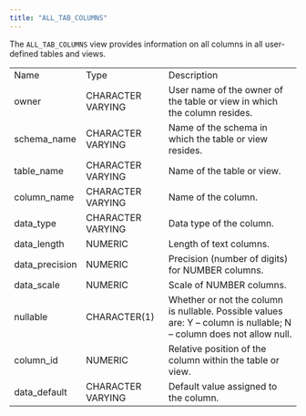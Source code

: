 ```yaml
---
title: "ALL_TAB_COLUMNS"
---
```


<div id="all_tab_columns" class="registered_link"></div>


The `ALL_TAB_COLUMNS` view provides information on all columns in all user-defined tables and views.

|                 |                   |                                                                                                                     |
|-----------------|-------------------|---------------------------------------------------------------------------------------------------------------------|
| Name            | Type              | Description                                                                                                         |
| owner           | CHARACTER VARYING | User name of the owner of the table or view in which the column resides.                                            |
| schema\_name    | CHARACTER VARYING | Name of the schema in which the table or view resides.                                                              |
| table\_name     | CHARACTER VARYING | Name of the table or view.                                                                                          |
| column\_name    | CHARACTER VARYING | Name of the column.                                                                                                 |
| data\_type      | CHARACTER VARYING | Data type of the column.                                                                                            |
| data\_length    | NUMERIC           | Length of text columns.                                                                                             |
| data\_precision | NUMERIC           | Precision (number of digits) for NUMBER columns.                                                                    |
| data\_scale     | NUMERIC           | Scale of NUMBER columns.                                                                                            |
| nullable        | CHARACTER(1)      | Whether or not the column is nullable. Possible values are: Y – column is nullable; N – column does not allow null. |
| column\_id      | NUMERIC           | Relative position of the column within the table or view.                                                           |
| data\_default   | CHARACTER VARYING | Default value assigned to the column.                                                                               |
